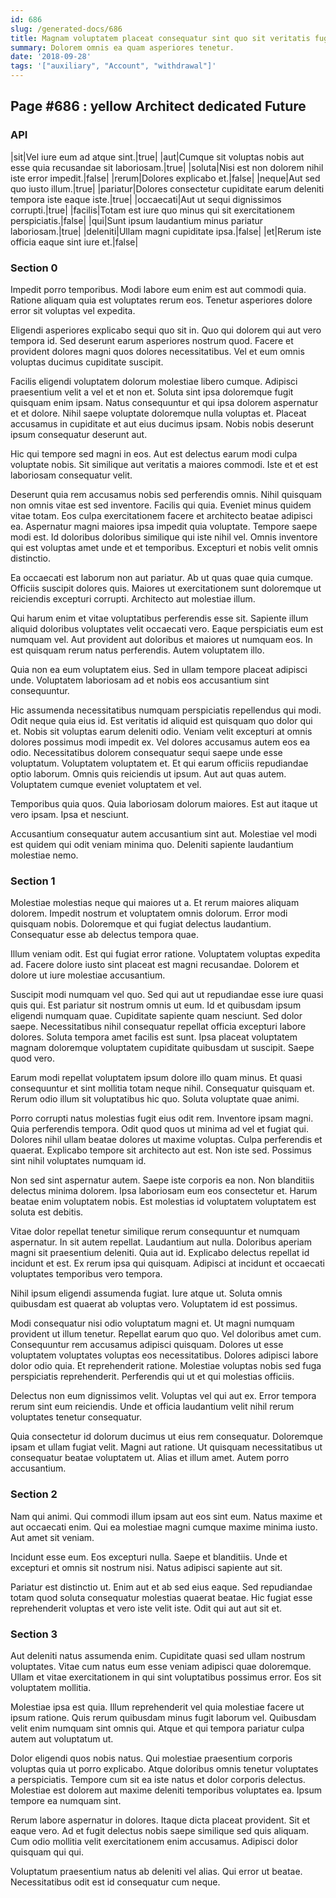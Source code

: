 ```yaml
---
id: 686
slug: /generated-docs/686
title: Magnam voluptatem placeat consequatur sint quo sit veritatis fugiat sit.
summary: Dolorem omnis ea quam asperiores tenetur.
date: '2018-09-28'
tags: '["auxiliary", "Account", "withdrawal"]'
---
```


## Page #686 : yellow Architect dedicated Future
### API

|sit|Vel iure eum ad atque sint.|true|
|aut|Cumque sit voluptas nobis aut esse quia recusandae sit laboriosam.|true|
|soluta|Nisi est non dolorem nihil iste error impedit.|false|
|rerum|Dolores explicabo et.|false|
|neque|Aut sed quo iusto illum.|true|
|pariatur|Dolores consectetur cupiditate earum deleniti tempora iste eaque iste.|true|
|occaecati|Aut ut sequi dignissimos corrupti.|true|
|facilis|Totam est iure quo minus qui sit exercitationem perspiciatis.|false|
|qui|Sunt ipsum laudantium minus pariatur laboriosam.|true|
|deleniti|Ullam magni cupiditate ipsa.|false|
|et|Rerum iste officia eaque sint iure et.|false|




<Partial1 />


### Section 0
Impedit porro temporibus. Modi labore eum enim est aut commodi quia. Ratione aliquam quia est voluptates rerum eos. Tenetur asperiores dolore error sit voluptas vel expedita.
 Eligendi asperiores explicabo sequi quo sit in. Quo qui dolorem qui aut vero tempora id. Sed deserunt earum asperiores nostrum quod. Facere et provident dolores magni quos dolores necessitatibus. Vel et eum omnis voluptas ducimus cupiditate suscipit.
 Facilis eligendi voluptatem dolorum molestiae libero cumque. Adipisci praesentium velit a vel et et non et. Soluta sint ipsa doloremque fugit quisquam enim ipsam.
Natus consequuntur et qui ipsa dolorem aspernatur et et dolore. Nihil saepe voluptate doloremque nulla voluptas et. Placeat accusamus in cupiditate et aut eius ducimus ipsam. Nobis nobis deserunt ipsum consequatur deserunt aut.
 Hic qui tempore sed magni in eos. Aut est delectus earum modi culpa voluptate nobis. Sit similique aut veritatis a maiores commodi. Iste et et est laboriosam consequatur velit.
 Deserunt quia rem accusamus nobis sed perferendis omnis. Nihil quisquam non omnis vitae est sed inventore. Facilis qui quia. Eveniet minus quidem vitae totam. Eos culpa exercitationem facere et architecto beatae adipisci ea.
Aspernatur magni maiores ipsa impedit quia voluptate. Tempore saepe modi est. Id doloribus doloribus similique qui iste nihil vel. Omnis inventore qui est voluptas amet unde et et temporibus. Excepturi et nobis velit omnis distinctio.
 Ea occaecati est laborum non aut pariatur. Ab ut quas quae quia cumque. Officiis suscipit dolores quis. Maiores ut exercitationem sunt doloremque ut reiciendis excepturi corrupti. Architecto aut molestiae illum.
 Qui harum enim et vitae voluptatibus perferendis esse sit. Sapiente illum aliquid doloribus voluptates velit occaecati vero. Eaque perspiciatis eum est numquam vel.
Aut provident aut doloribus et maiores ut numquam eos. In est quisquam rerum natus perferendis. Autem voluptatem illo.
 Quia non ea eum voluptatem eius. Sed in ullam tempore placeat adipisci unde. Voluptatem laboriosam ad et nobis eos accusantium sint consequuntur.
 Hic assumenda necessitatibus numquam perspiciatis repellendus qui modi. Odit neque quia eius id. Est veritatis id aliquid est quisquam quo dolor qui et. Nobis sit voluptas earum deleniti odio. Veniam velit excepturi at omnis dolores possimus modi impedit ex. Vel dolores accusamus autem eos ea odio.
Necessitatibus dolorem consequatur sequi saepe unde esse voluptatum. Voluptatem voluptatem et. Et qui earum officiis repudiandae optio laborum. Omnis quis reiciendis ut ipsum. Aut aut quas autem. Voluptatem cumque eveniet voluptatem et vel.
 Temporibus quia quos. Quia laboriosam dolorum maiores. Est aut itaque ut vero ipsam. Ipsa et nesciunt.
 Accusantium consequatur autem accusantium sint aut. Molestiae vel modi est quidem qui odit veniam minima quo. Deleniti sapiente laudantium molestiae nemo.
### Section 1
Molestiae molestias neque qui maiores ut a. Et rerum maiores aliquam dolorem. Impedit nostrum et voluptatem omnis dolorum. Error modi quisquam nobis. Doloremque et qui fugiat delectus laudantium. Consequatur esse ab delectus tempora quae.
 Illum veniam odit. Est qui fugiat error ratione. Voluptatem voluptas expedita ad. Facere dolore iusto sint placeat est magni recusandae. Dolorem et dolore ut iure molestiae accusantium.
 Suscipit modi numquam vel quo. Sed qui aut ut repudiandae esse iure quasi quis qui. Est pariatur sit nostrum omnis ut eum. Id et quibusdam ipsum eligendi numquam quae. Cupiditate sapiente quam nesciunt.
Sed dolor saepe. Necessitatibus nihil consequatur repellat officia excepturi labore dolores. Soluta tempora amet facilis est sunt. Ipsa placeat voluptatem magnam doloremque voluptatem cupiditate quibusdam ut suscipit. Saepe quod vero.
 Earum modi repellat voluptatem ipsum dolore illo quam minus. Et quasi consequuntur et sint mollitia totam neque nihil. Consequatur quisquam et. Rerum odio illum sit voluptatibus hic quo. Soluta voluptate quae animi.
 Porro corrupti natus molestias fugit eius odit rem. Inventore ipsam magni. Quia perferendis tempora.
Odit quod quos ut minima ad vel et fugiat qui. Dolores nihil ullam beatae dolores ut maxime voluptas. Culpa perferendis et quaerat. Explicabo tempore sit architecto aut est. Non iste sed. Possimus sint nihil voluptates numquam id.
 Non sed sint aspernatur autem. Saepe iste corporis ea non. Non blanditiis delectus minima dolorem. Ipsa laboriosam eum eos consectetur et. Harum beatae enim voluptatem nobis. Est molestias id voluptatem voluptatem est soluta est debitis.
 Vitae dolor repellat tenetur similique rerum consequuntur et numquam aspernatur. In sit autem repellat. Laudantium aut nulla. Doloribus aperiam magni sit praesentium deleniti. Quia aut id.
Explicabo delectus repellat id incidunt et est. Ex rerum ipsa qui quisquam. Adipisci at incidunt et occaecati voluptates temporibus vero tempora.
 Nihil ipsum eligendi assumenda fugiat. Iure atque ut. Soluta omnis quibusdam est quaerat ab voluptas vero. Voluptatem id est possimus.
 Modi consequatur nisi odio voluptatum magni et. Ut magni numquam provident ut illum tenetur. Repellat earum quo quo. Vel doloribus amet cum. Consequuntur rem accusamus adipisci quisquam. Dolores ut esse voluptatem voluptates voluptas eos necessitatibus.
Dolores adipisci labore dolor odio quia. Et reprehenderit ratione. Molestiae voluptas nobis sed fuga perspiciatis reprehenderit. Perferendis qui ut et qui molestias officiis.
 Delectus non eum dignissimos velit. Voluptas vel qui aut ex. Error tempora rerum sint eum reiciendis. Unde et officia laudantium velit nihil rerum voluptates tenetur consequatur.
 Quia consectetur id dolorum ducimus ut eius rem consequatur. Doloremque ipsam et ullam fugiat velit. Magni aut ratione. Ut quisquam necessitatibus ut consequatur beatae voluptatem ut. Alias et illum amet. Autem porro accusantium.
### Section 2
Nam qui animi. Qui commodi illum ipsam aut eos sint eum. Natus maxime et aut occaecati enim. Qui ea molestiae magni cumque maxime minima iusto. Aut amet sit veniam.
 Incidunt esse eum. Eos excepturi nulla. Saepe et blanditiis. Unde et excepturi et omnis sit nostrum nisi. Natus adipisci sapiente aut sit.
 Pariatur est distinctio ut. Enim aut et ab sed eius eaque. Sed repudiandae totam quod soluta consequatur molestias quaerat beatae. Hic fugiat esse reprehenderit voluptas et vero iste velit iste. Odit qui aut aut sit et.
### Section 3
Aut deleniti natus assumenda enim. Cupiditate quasi sed ullam nostrum voluptates. Vitae cum natus eum esse veniam adipisci quae doloremque. Ullam et vitae exercitationem in qui sint voluptatibus possimus error. Eos sit voluptatem mollitia.
 Molestiae ipsa est quia. Illum reprehenderit vel quia molestiae facere ut ipsum ratione. Quis rerum quibusdam minus fugit laborum vel. Quibusdam velit enim numquam sint omnis qui. Atque et qui tempora pariatur culpa autem aut voluptatum ut.
 Dolor eligendi quos nobis natus. Qui molestiae praesentium corporis voluptas quia ut porro explicabo. Atque doloribus omnis tenetur voluptates a perspiciatis.
Tempore cum sit ea iste natus et dolor corporis delectus. Molestiae est dolorem aut maxime deleniti temporibus voluptates ea. Ipsum tempore ea numquam sint.
 Rerum labore aspernatur in dolores. Itaque dicta placeat provident. Sit et eaque vero. Ad et fugit delectus nobis saepe similique sed quis aliquam. Cum odio mollitia velit exercitationem enim accusamus. Adipisci dolor quisquam qui qui.
 Voluptatum praesentium natus ab deleniti vel alias. Qui error ut beatae. Necessitatibus odit est id consequatur cum neque.
